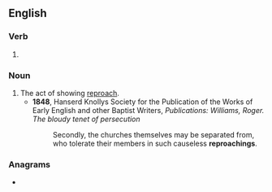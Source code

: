 ==English==

===Verb===
{{head|en|verb form}}

# {{present participle of|reproach|lang=en|nocat=1}}

===Noun===
{{en-noun}}

# The act of showing [[reproach]].
#* '''1848''', Hanserd Knollys Society for the Publication of the Works of Early English and other Baptist Writers, ''Publications: Williams, Roger. The bloudy tenet of persecution''
#*: Secondly, the churches themselves may be separated from, who tolerate their members in such causeless '''reproachings'''.

===Anagrams===
* {{anagrams|en|a=aceghinoprr|renographic}}